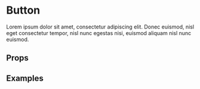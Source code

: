 
<Meta title='Components/Toggle' component={Toggle} />

# Button

Lorem ipsum dolor sit amet, consectetur adipiscing elit. Donec euismod, nisl eget consectetur tempor, nisl nunc egestas nisi, euismod aliquam nisl nunc euismod.

## Props

<ArgsTable of={Toggle} />

## Examples

<Canvas>
  <Story name='Default'>
    <Toggle />
  </Story>
</Canvas>

